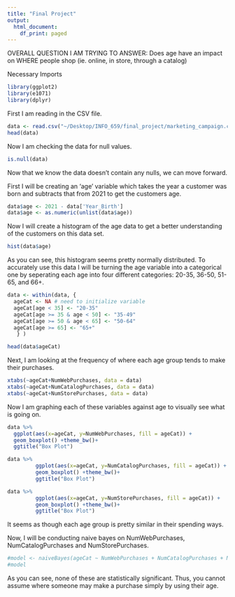 ```yaml
---
title: "Final Project"
output:
  html_document:
    df_print: paged
---
```


OVERALL QUESTION I AM TRYING TO ANSWER: Does age have an impact on WHERE people shop (ie. online, in store, through a catalog)

Necessary Imports
```r
library(ggplot2)
library(e1071)
library(dplyr)
```

First I am reading in the CSV file.
```r
data <- read.csv("~/Desktop/INFO_659/final_project/marketing_campaign.csv")
head(data)
```

Now I am checking the data for null values.
```r
is.null(data)
```
Now that we know the data doesn't contain any nulls, we can move forward.


First I will be creating an 'age' variable which takes the year a customer was born and subtracts that from 2021 to get the customers age.
```r
data$age <- 2021 - data['Year_Birth']
data$age <- as.numeric(unlist(data$age))
```

Now I will create a histogram of the age data to get a better understanding of the customers on this data set.
```r
hist(data$age)
``` 
As you can see, this histogram seems pretty normally distributed.  To accurately use this data I will be turning the age variable into a categorical one by seperating each age into four different categories: 20-35, 36-50, 51-65, and 66+.

```r
data <- within(data, {   
  ageCat <- NA # need to initialize variable
  ageCat[age < 35] <- "20-35"
  ageCat[age >= 35 & age < 50] <- "35-49"
  ageCat[age >= 50 & age < 65] <- "50-64"
  ageCat[age >= 65] <- "65+"
   } )

head(data$ageCat)
```

Next, I am looking at the frequency of where each age group tends to make their purchases.
```r
xtabs(~ageCat+NumWebPurchases, data = data)
xtabs(~ageCat+NumCatalogPurchases, data = data)
xtabs(~ageCat+NumStorePurchases, data = data)
```

Now I am graphing each of these variables against age to visually see what is going on.

```r
data %>%
  ggplot(aes(x=ageCat, y=NumWebPurchases, fill = ageCat)) +
  geom_boxplot() +theme_bw()+
  ggtitle("Box Plot")
```
```r
data %>%
         ggplot(aes(x=ageCat, y=NumCatalogPurchases, fill = ageCat)) +
         geom_boxplot() +theme_bw()+
         ggtitle("Box Plot")
```

```r
data %>%
         ggplot(aes(x=ageCat, y=NumStorePurchases, fill = ageCat)) +
         geom_boxplot() +theme_bw()+
         ggtitle("Box Plot")
```
It seems as though each age group is pretty similar in their spending ways.


Now, I will be conducting naive bayes on NumWebPurchases, NumCatalogPurchases and NumStorePurchases.
```r
#model <- naiveBayes(ageCat ~ NumWebPurchases + NumCatalogPurchases + NumStorePurchases, data = train, usekernel = T, laplace = 1.5) 
#model
```
As you can see, none of these are statistically significant.  Thus, you cannot assume where someone may make a purchase simply by using their age. 


